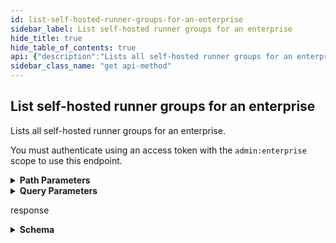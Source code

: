 ```yaml
---
id: list-self-hosted-runner-groups-for-an-enterprise
sidebar_label: List self-hosted runner groups for an enterprise
hide_title: true
hide_table_of_contents: true
api: {"description":"Lists all self-hosted runner groups for an enterprise.\n\nYou must authenticate using an access token with the `admin:enterprise` scope to use this endpoint.","externalDocs":{"description":"API method documentation","url":"https://docs.github.com/rest/reference/enterprise-admin#list-self-hosted-runner-groups-for-an-enterprise"},"operationId":"enterprise-admin/list-self-hosted-runner-groups-for-enterprise","parameters":[{"description":"The slug version of the enterprise name. You can also substitute this value with the enterprise id.","in":"path","name":"enterprise","required":true,"schema":{"type":"string"}},{"description":"Results per page (max 100).","in":"query","name":"per_page","schema":{"default":30,"type":"integer"}},{"description":"Page number of the results to fetch.","in":"query","name":"page","schema":{"default":1,"type":"integer"}}],"responses":{"200":{"content":{"application/json":{"examples":{"default":{"value":{"runner_groups":[{"allows_public_repositories":false,"default":true,"id":1,"name":"Default","runners_url":"https://api.github.com/enterprises/octo-corp/actions/runner_groups/1/runners","visibility":"all"},{"allows_public_repositories":true,"default":false,"id":2,"name":"octo-runner-group","runners_url":"https://api.github.com/enterprises/octo-corp/actions/runner_groups/2/runners","selected_organizations_url":"https://api.github.com/enterprises/octo-corp/actions/runner_groups/2/organizations","visibility":"selected"},{"allows_public_repositories":true,"default":false,"id":3,"name":"expensive-hardware","runners_url":"https://api.github.com/enterprises/octo-corp/actions/runner_groups/3/runners","visibility":"private"}],"total_count":3}}},"schema":{"properties":{"runner_groups":{"items":{"properties":{"allows_public_repositories":{"type":"boolean"},"default":{"type":"boolean"},"id":{"type":"number"},"name":{"type":"string"},"runners_url":{"type":"string"},"selected_organizations_url":{"type":"string"},"visibility":{"type":"string"}},"required":["id","name","visibility","allows_public_repositories","default","runners_url"],"type":"object"},"type":"array"},"total_count":{"type":"number"}},"required":["total_count","runner_groups"],"type":"object"}}},"description":"response"}},"tags":["enterprise-admin"],"x-github":{"category":"enterprise-admin","enabledForGitHubApps":false,"githubCloudOnly":false,"previews":[],"subcategory":"actions"},"method":"get","path":"/enterprises/{enterprise}/actions/runner-groups","servers":[{"url":"https://api.github.com"}],"info":{"contact":{"name":"Support","url":"https://support.github.com/contact"},"description":"GitHub's v3 REST API.","license":{"name":"MIT","url":"https://spdx.org/licenses/MIT"},"termsOfService":"https://docs.github.com/articles/github-terms-of-service","title":"GitHub v3 REST API","version":"1.1.4","x-apisguru-categories":["collaboration","developer_tools"],"x-logo":{"url":"https://twitter.com/github/profile_image?size=original"},"x-origin":[{"format":"openapi","url":"https://raw.githubusercontent.com/github/rest-api-description/main/descriptions/api.github.com/api.github.com.json","version":"3.0"}],"x-providerName":"github.com"},"postman":{"name":"List self-hosted runner groups for an enterprise","description":{"content":"Lists all self-hosted runner groups for an enterprise.\n\nYou must authenticate using an access token with the `admin:enterprise` scope to use this endpoint.","type":"text/plain"},"url":{"path":["enterprises",":enterprise","actions","runner-groups"],"host":["{{baseUrl}}"],"query":[{"disabled":false,"description":{"content":"Results per page (max 100).","type":"text/plain"},"key":"per_page","value":""},{"disabled":false,"description":{"content":"Page number of the results to fetch.","type":"text/plain"},"key":"page","value":""}],"variable":[{"disabled":false,"description":{"content":"(Required) The slug version of the enterprise name. You can also substitute this value with the enterprise id.","type":"text/plain"},"type":"any","value":"","key":"enterprise"}]},"header":[{"key":"Accept","value":"application/json"}],"method":"GET"}}
sidebar_class_name: "get api-method"
---
```



## List self-hosted runner groups for an enterprise



Lists all self-hosted runner groups for an enterprise.

You must authenticate using an access token with the `admin:enterprise` scope to use this endpoint.

<details style={{"marginBottom":"1rem"}}><summary style={{}}><strong>Path Parameters</strong></summary><div><ul><ParamsItem className={"paramsItem"} param={{"description":"The slug version of the enterprise name. You can also substitute this value with the enterprise id.","in":"path","name":"enterprise","required":true,"schema":{"type":"string"}}}></ParamsItem></ul></div></details><details style={{"marginBottom":"1rem"}}><summary style={{}}><strong>Query Parameters</strong></summary><div><ul><ParamsItem className={"paramsItem"} param={{"description":"Results per page (max 100).","in":"query","name":"per_page","schema":{"default":30,"type":"integer"}}}></ParamsItem><ParamsItem className={"paramsItem"} param={{"description":"Page number of the results to fetch.","in":"query","name":"page","schema":{"default":1,"type":"integer"}}}></ParamsItem></ul></div></details><div><ApiTabs><TabItem label={"200"} value={"200"}><div>

response

</div><div><details style={{}}><summary style={{"textAlign":"left"}}><strong>Schema</strong></summary><div style={{"textAlign":"left","marginLeft":"1rem"}}></div><ul style={{"marginLeft":"1rem"}}><SchemaItem collapsible={true} className={"schemaItem"}><details style={{}}><summary style={{}}><strong>runner_groups</strong><span style={{"opacity":"0.6"}}> object[]</span><strong style={{"fontSize":"var(--ifm-code-font-size)","color":"var(--openapi-required)"}}> required</strong></summary><div style={{"marginLeft":"1rem"}}><ul><SchemaItem collapsible={false} name={"allows_public_repositories"} required={true} schemaDescription={undefined} schemaName={"boolean"} qualifierMessage={undefined}></SchemaItem><SchemaItem collapsible={false} name={"default"} required={true} schemaDescription={undefined} schemaName={"boolean"} qualifierMessage={undefined}></SchemaItem><SchemaItem collapsible={false} name={"id"} required={true} schemaDescription={undefined} schemaName={"number"} qualifierMessage={undefined}></SchemaItem><SchemaItem collapsible={false} name={"name"} required={true} schemaDescription={undefined} schemaName={"string"} qualifierMessage={undefined}></SchemaItem><SchemaItem collapsible={false} name={"runners_url"} required={true} schemaDescription={undefined} schemaName={"string"} qualifierMessage={undefined}></SchemaItem><SchemaItem collapsible={false} name={"selected_organizations_url"} required={false} schemaDescription={undefined} schemaName={"string"} qualifierMessage={undefined}></SchemaItem><SchemaItem collapsible={false} name={"visibility"} required={true} schemaDescription={undefined} schemaName={"string"} qualifierMessage={undefined}></SchemaItem></ul></div></details></SchemaItem><SchemaItem collapsible={false} name={"total_count"} required={true} schemaDescription={undefined} schemaName={"number"} qualifierMessage={undefined}></SchemaItem></ul></details></div></TabItem></ApiTabs></div>
      